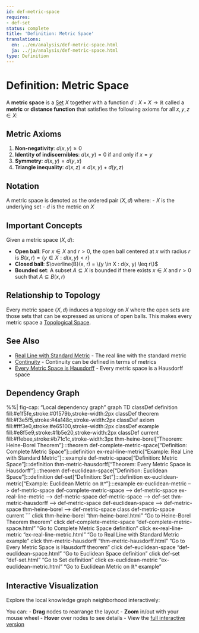 ```yaml
---
id: def-metric-space
requires:
- def-set
status: complete
title: 'Definition: Metric Space'
translations:
  en: ../en/analysis/def-metric-space.html
  ja: ../ja/analysis/def-metric-space.html
type: Definition
---
```


# Definition: Metric Space {#def-metric-space}

A **metric space** is a [Set](../logic-set-theory/def-set.qmd) $X$ together with a function $d: X \times X \to \mathbb{R}$ called a **metric** or **distance function** that satisfies the following axioms for all $x, y, z \in X$:

## Metric Axioms

1. **Non-negativity**: $d(x, y) \geq 0$
2. **Identity of indiscernibles**: $d(x, y) = 0$ if and only if $x = y$
3. **Symmetry**: $d(x, y) = d(y, x)$
4. **Triangle inequality**: $d(x, z) \leq d(x, y) + d(y, z)$

## Notation

A metric space is denoted as the ordered pair $(X, d)$ where:
- $X$ is the underlying set
- $d$ is the metric on $X$

## Important Concepts

Given a metric space $(X, d)$:

- **Open ball**: For $x \in X$ and $r > 0$, the open ball centered at $x$ with radius $r$ is $B(x, r) = \{y \in X : d(x, y) < r\}$
- **Closed ball**: $\overline{B}(x, r) = \{y \in X : d(x, y) \leq r\}$
- **Bounded set**: A subset $A \subseteq X$ is bounded if there exists $x \in X$ and $r > 0$ such that $A \subseteq B(x, r)$

## Relationship to Topology

Every metric space $(X, d)$ induces a topology on $X$ where the open sets are those sets that can be expressed as unions of open balls. This makes every metric space a [Topological Space](../topology/def-topological-space.qmd).

## See Also

- [Real Line with Standard Metric](ex-real-line-metric.qmd) - The real line with the standard metric
- [Continuity](def-continuity.qmd) - Continuity can be defined in terms of metrics
- [Every Metric Space is Hausdorff](../topology/thm-metric-hausdorff.qmd) - Every metric space is a Hausdorff space

## Dependency Graph

%%| fig-cap: "Local dependency graph"
graph TD
    classDef definition fill:#e1f5fe,stroke:#01579b,stroke-width:2px
    classDef theorem fill:#f3e5f5,stroke:#4a148c,stroke-width:2px
    classDef axiom fill:#fff3e0,stroke:#e65100,stroke-width:2px
    classDef example fill:#e8f5e9,stroke:#1b5e20,stroke-width:2px
    classDef current fill:#ffebee,stroke:#b71c1c,stroke-width:3px
    thm-heine-borel["Theorem: Heine-Borel Theorem"]:::theorem
    def-complete-metric-space["Definition: Complete Metric Space"]:::definition
    ex-real-line-metric["Example: Real Line with Standard Metric"]:::example
    def-metric-space["Definition: Metric Space"]:::definition
    thm-metric-hausdorff["Theorem: Every Metric Space is Hausdorff"]:::theorem
    def-euclidean-space["Definition: Euclidean Space"]:::definition
    def-set["Definition: Set"]:::definition
    ex-euclidean-metric["Example: Euclidean Metric on ℝⁿ"]:::example
    ex-euclidean-metric --> def-metric-space
    def-complete-metric-space --> def-metric-space
    ex-real-line-metric --> def-metric-space
    def-metric-space --> def-set
    thm-metric-hausdorff --> def-metric-space
    def-euclidean-space --> def-metric-space
    thm-heine-borel --> def-metric-space
    class def-metric-space current
```
    click thm-heine-borel "thm-heine-borel.html" "Go to Heine-Borel Theorem theorem"
    click def-complete-metric-space "def-complete-metric-space.html" "Go to Complete Metric Space definition"
    click ex-real-line-metric "ex-real-line-metric.html" "Go to Real Line with Standard Metric example"
    click thm-metric-hausdorff "thm-metric-hausdorff.html" "Go to Every Metric Space is Hausdorff theorem"
    click def-euclidean-space "def-euclidean-space.html" "Go to Euclidean Space definition"
    click def-set "def-set.html" "Go to Set definition"
    click ex-euclidean-metric "ex-euclidean-metric.html" "Go to Euclidean Metric on ℝⁿ example"

## Interactive Visualization

Explore the local knowledge graph neighborhood interactively:

::: {.graph-viz data-id="def-metric-space" data-width="700" data-height="500"}
:::

You can:
- **Drag** nodes to rearrange the layout
- **Zoom** in/out with your mouse wheel
- **Hover** over nodes to see details
- View the [full interactive version](../../output/interactive/def-metric-space.html){target="_blank"}
